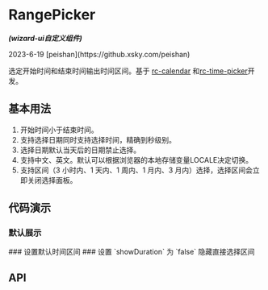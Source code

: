 

<Meta of={RangePickerStories} />

# RangePicker
<em><strong>(wizard-ui自定义组件)</strong></em>
<p>2023-6-19 [peishan](https://github.xsky.com/peishan)</p>

选定开始时间和结束时间输出时间区间。基于 [rc-calendar](https://github.com/react-component/calendar) 和[rc-time-picker](https://github.com/react-component/time-picker)开发。

## 基本用法
1. 开始时间小于结束时间。
2. 支持选择日期同时支持选择时间，精确到秒级别。
3. 选择日期默认当天后的日期禁止选择。
4. 支持中文、英文。默认可以根据浏览器的本地存储变量LOCALE决定切换。
5. 支持区间（3 小时内、1 天内、1 周内、1 月内、3 月内）选择，选择区间会立即关闭选择面板。

## 代码演示
### 默认展示
<Canvas of={RangePickerStories.Basic}/>
### 设置默认时间区间
<Canvas of={RangePickerStories.DefaultTimes}/>
### 设置 `showDuration` 为 `false` 隐藏直接选择区间
<Canvas of={RangePickerStories.HideDuration}/>

## API
<ArgTypes />